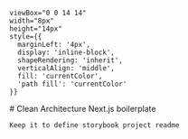 
    viewBox="0 0 14 14"
    width="8px"
    height="14px"
    style={{
      marginLeft: '4px',
      display: 'inline-block',
      shapeRendering: 'inherit',
      verticalAlign: 'middle',
      fill: 'currentColor',
      'path fill': 'currentColor'
    }}
>
  <path d="m11.1 7.35-5.5 5.5a.5.5 0 0 1-.7-.7L10.04 7 4.9 1.85a.5.5 0 1 1 .7-.7l5.5 5.5c.2.2.2.5 0 .7Z" />
</svg>

<Meta title="Clean Architecture Next.js boilerplate" />

<div className="sb-container">
  <div className='sb-section-title'>
    # Clean Architecture Next.js boilerplate

    Keep it to define storybook project readme
  </div>
  <div className="sb-section">
    <div className="sb-section-item">

[//]: # (<Image src={Styling} alt="A wall of logos representing different styling technologies" width={0} height={0} style={{ width: '100%', height: 'auto' }} />)
[//]: # (      <h4 className="sb-section-item-heading">Add styling and CSS</h4>)

[//]: # (      <p className="sb-section-item-paragraph">Like with web applications, there are many ways to include CSS within Storybook. Learn more about setting up styling within Storybook.</p>)

[//]: # (      <a href="https://storybook.js.org/docs/react/configure/styling-and-css" target="_blank">Learn more<RightArrow /></a>)

[//]: # (    </div>)

[//]: # (    <div className="sb-section-item">)

[//]: # (<Image width={0} height={0} style={{ width: '100%', height: 'auto' }} src={Context} alt="An abstraction representing the composition of data for a component" />)
[//]: # (      <h4 className="sb-section-item-heading">Provide context and mocking</h4>)

[//]: # (      <p className="sb-section-item-paragraph">Often when a story doesn't render, it's because your component is expecting a specific environment or context &#40;like a theme provider&#41; to be available.</p>)

[//]: # (      <a href="https://storybook.js.org/docs/react/writing-stories/decorators#context-for-mocking" target="_blank">Learn more<RightArrow /></a>)

[//]: # (    </div>)

[//]: # (    <div className="sb-section-item">)

[//]: # (<Image width={0} height={0} style={{ width: '100%', height: 'auto' }} src={Assets} alt="A representation of typography and image assets" />)
[//]: # (      <div>)

[//]: # (        <h4 className="sb-section-item-heading">Load assets and resources</h4>)

[//]: # (        <p className="sb-section-item-paragraph">To link static files &#40;like fonts&#41; to your projects and stories, use the)

[//]: # (        `staticDirs` configuration option to specify folders to load when)

[//]: # (        starting Storybook.</p>)

[//]: # (        <a href="https://storybook.js.org/docs/react/configure/images-and-assets" target="_blank">Learn more<RightArrow /></a>)

[//]: # (      </div>)
    </div>
  </div>
</div>

[//]: # (<div className="sb-container">)

[//]: # (  <div className='sb-section-title'>)

[//]: # (    ### Header 3)

[//]: # ()
[//]: # (    Now that you know the basics, let's explore other parts of Storybook that will improve your experience. This list is just to get you started. You can customise Storybook in many ways to fit your needs.)

[//]: # (  </div>)

[//]: # ()
[//]: # (  <div className="sb-section">)

[//]: # (    <div className="sb-features-grid">)

[//]: # (      <div className="sb-grid-item">)

[//]: # (        <Image)

[//]: # (          width={0})

[//]: # (          height={0})

[//]: # (          style={{ width: '100%', height: 'auto' }})

[//]: # (          src={Docs})

[//]: # (          alt="A screenshot showing the autodocs tag being set, pointing a docs page being generated")

[//]: # (        />)

[//]: # (        <h4 className="sb-section-item-heading">Autodocs</h4>)

[//]: # (        <p className="sb-section-item-paragraph">Auto-generate living,)

[//]: # (          interactive reference documentation from your components and stories.</p>)

[//]: # (        <a)

[//]: # (          href="https://storybook.js.org/docs/react/writing-docs/autodocs")

[//]: # (          target="_blank")

[//]: # (        >Learn more<RightArrow /></a>)

[//]: # (      </div>)

[//]: # (      <div className="sb-grid-item">)

[//]: # (        <Image)

[//]: # (          width={0})

[//]: # (          height={0})

[//]: # (          style={{ width: '100%', height: 'auto' }})

[//]: # (          src={Share})

[//]: # (          alt="A browser window showing a Storybook being published to a chromatic.com URL")

[//]: # (        />)

[//]: # (        <h4 className="sb-section-item-heading">Publish to Chromatic</h4>)

[//]: # (        <p className="sb-section-item-paragraph">Publish your Storybook to review and collaborate with your entire team.</p>)

[//]: # (        <a)

[//]: # (          href="https://storybook.js.org/docs/react/sharing/publish-storybook#publish-storybook-with-chromatic")

[//]: # (          target="_blank")

[//]: # (        >Learn more<RightArrow /></a>)

[//]: # (      </div>)

[//]: # (      <div className="sb-grid-item">)

[//]: # (        <Image)

[//]: # (          width={0})

[//]: # (          height={0})

[//]: # (          style={{ width: '100%', height: 'auto' }})

[//]: # (          src={FigmaPlugin})

[//]: # (          alt="Windows showing the Storybook plugin in Figma")

[//]: # (        />)

[//]: # (        <h4 className="sb-section-item-heading">Figma Plugin</h4>)

[//]: # (        <p className="sb-section-item-paragraph">Embed your stories into Figma to cross-reference the design and live)

[//]: # (          implementation in one place.</p>)

[//]: # (        <a)

[//]: # (          href="https://storybook.js.org/docs/react/sharing/design-integrations#embed-storybook-in-figma-with-the-plugin")

[//]: # (          target="_blank")

[//]: # (        >Learn more<RightArrow /></a>)

[//]: # (      </div>)

[//]: # (      <div className="sb-grid-item">)

[//]: # (        <Image)

[//]: # (          width={0})

[//]: # (          height={0})

[//]: # (          style={{ width: '100%', height: 'auto' }})

[//]: # (          src={Testing})

[//]: # (          alt="Screenshot of tests passing and failing")

[//]: # (        />)

[//]: # (        <h4 className="sb-section-item-heading">Testing</h4>)

[//]: # (        <p className="sb-section-item-paragraph">Use stories to test a component in all its variations, no matter how)

[//]: # (          complex.</p>)

[//]: # (        <a)

[//]: # (          href="https://storybook.js.org/docs/react/writing-tests/introduction")

[//]: # (          target="_blank")

[//]: # (        >Learn more<RightArrow /></a>)

[//]: # (      </div>)

[//]: # (      <div className="sb-grid-item">)

[//]: # (        <Image)

[//]: # (          width={0})

[//]: # (          height={0})

[//]: # (          style={{ width: '100%', height: 'auto' }})

[//]: # (          src={Accessibility})

[//]: # (          alt="Screenshot of accessibility tests passing and failing")

[//]: # (        />)

[//]: # (        <h4 className="sb-section-item-heading">Accessibility</h4>)

[//]: # (        <p className="sb-section-item-paragraph">Automatically test your components for a11y issues as you develop.</p>)

[//]: # (        <a)

[//]: # (          href="https://storybook.js.org/docs/react/writing-tests/accessibility-testing")

[//]: # (          target="_blank")

[//]: # (        >Learn more<RightArrow /></a>)

[//]: # (      </div>)

[//]: # (      <div className="sb-grid-item">)

[//]: # (        <Image)

[//]: # (          width={0})

[//]: # (          height={0})

[//]: # (          style={{ width: '100%', height: 'auto' }})

[//]: # (          src={Theming})

[//]: # (          alt="Screenshot of Storybook in light and dark mode")

[//]: # (        />)

[//]: # (        <h4 className="sb-section-item-heading">Theming</h4>)

[//]: # (        <p className="sb-section-item-paragraph">Theme Storybook's UI to personalize it to your project.</p>)

[//]: # (        <a)

[//]: # (          href="https://storybook.js.org/docs/react/configure/theming")

[//]: # (          target="_blank")

[//]: # (        >Learn more<RightArrow /></a>)

[//]: # (      </div>)

[//]: # (    </div>)

[//]: # (  </div>)

[//]: # (</div>)

[//]: # (<div className='sb-addon'>)

[//]: # (  <div className='sb-addon-text'>)

[//]: # (    <h4>Addons</h4>)

[//]: # (    <p className="sb-section-item-paragraph">Integrate your tools with Storybook to connect workflows.</p>)

[//]: # (    <a)

[//]: # (        href="https://storybook.js.org/integrations/")

[//]: # (        target="_blank")

[//]: # (      >Discover all addons<RightArrow /></a>)

[//]: # (  </div>)

[//]: # (  <div className='sb-addon-img'>)

[//]: # (    <Image)

[//]: # (      width={650})

[//]: # (      height={347})

[//]: # (      src={AddonLibrary})

[//]: # (      alt="Integrate your tools with Storybook to connect workflows.")

[//]: # (    />)

[//]: # (  </div>)

[//]: # (</div>)

[//]: # ()
[//]: # (<div className="sb-section sb-socials">)

[//]: # (    <div className="sb-section-item">)

[//]: # (      <Image)

[//]: # (        width={32})

[//]: # (        height={32})

[//]: # (        layout="fixed")

[//]: # (        src={Github})

[//]: # (        alt="Github logo")

[//]: # (        className="sb-explore-image")

[//]: # (      />)

[//]: # (      Join our contributors building the future of UI development.)

[//]: # ()
[//]: # (      <a)

[//]: # (        href="https://github.com/storybookjs/storybook")

[//]: # (        target="_blank")

[//]: # (      >Star on GitHub<RightArrow /></a>)

[//]: # (    </div>)

[//]: # (    <div className="sb-section-item">)

[//]: # (      <Image)

[//]: # (        width={33})

[//]: # (        height={32})

[//]: # (        layout="fixed")

[//]: # (        src={Discord})

[//]: # (        alt="Discord logo")

[//]: # (        className="sb-explore-image")

[//]: # (      />)

[//]: # (      <div>)

[//]: # (        Get support and chat with frontend developers.)

[//]: # ()
[//]: # (        <a)

[//]: # (          href="https://discord.gg/storybook")

[//]: # (          target="_blank")

[//]: # (        >Join Discord server<RightArrow /></a>)

[//]: # (      </div>)

[//]: # (    </div>)

[//]: # (    <div className="sb-section-item">)

[//]: # (      <Image)

[//]: # (        width={32})

[//]: # (        height={32})

[//]: # (        layout="fixed")

[//]: # (        src={Youtube})

[//]: # (        alt="Youtube logo")

[//]: # (        className="sb-explore-image")

[//]: # (      />)

[//]: # (      <div>)

[//]: # (        Watch tutorials, feature previews and interviews.)

[//]: # ()
[//]: # (        <a)

[//]: # (          href="https://www.youtube.com/@chromaticui")

[//]: # (          target="_blank")

[//]: # (        >Watch on YouTube<RightArrow /></a>)

[//]: # (      </div>)

[//]: # (    </div>)

[//]: # (    <div className="sb-section-item">)

[//]: # (      <Image)

[//]: # (        width={33})

[//]: # (        height={32})

[//]: # (        layout="fixed")

[//]: # (        src={Tutorials})

[//]: # (        alt="A book")

[//]: # (        className="sb-explore-image")

[//]: # (      />)

[//]: # (      <p>Follow guided walkthroughs on for key workflows.</p>)

[//]: # ()
[//]: # (      <a)

[//]: # (          href="https://storybook.js.org/tutorials/")

[//]: # (          target="_blank")

[//]: # (        >Discover tutorials<RightArrow /></a>)

[//]: # (    </div>)

[//]: # (</div>)

<style>
  {`
  .sb-container {
    margin-bottom: 48px;
  }

  .sb-section {
    width: 100%;
    display: flex;
    flex-direction: row;
    gap: 20px;
  }

  img {
    object-fit: cover;
  }

  .sb-section-title {
    margin-bottom: 32px;
  }

  .sb-section a:not(h1 a, h2 a, h3 a) {
    font-size: 14px;
  }

  .sb-section-item, .sb-grid-item {
    flex: 1;
    display: flex;
    flex-direction: column;
  }

  .sb-section-item-heading {
    padding-top: 20px !important;
    padding-bottom: 5px !important;
    margin: 0 !important;
  }
  .sb-section-item-paragraph {
    margin: 0;
    padding-bottom: 10px;
  }

  .sb-chevron {
    margin-left: 5px;
  }

  .sb-features-grid {
    display: grid;
    grid-template-columns: repeat(2, 1fr);
    grid-gap: 32px 20px;
  }

  .sb-socials {
    display: grid;
    grid-template-columns: repeat(4, 1fr);
  }

  .sb-socials p {
    margin-bottom: 10px;
  }

  .sb-explore-image {
    max-height: 32px;
    align-self: flex-start;
  }

  .sb-addon {
    width: 100%;
    display: flex;
    align-items: center;
    position: relative;
    background-color: #EEF3F8;
    border-radius: 5px;
    border: 1px solid rgba(0, 0, 0, 0.05);
    background: #EEF3F8;
    height: 180px;
    margin-bottom: 48px;
    overflow: hidden;
  }

  .sb-addon-text {
    padding-left: 48px;
    max-width: 240px;
  }

  .sb-addon-text h4 {
    padding-top: 0px;
  }

  .sb-addon-img {
    position: absolute;
    left: 345px;
    top: 0;
    height: 100%;
    width: 200%;
    overflow: hidden;
  }

  .sb-addon-img img {
    width: 650px;
    transform: rotate(-15deg);
    margin-left: 40px;
    margin-top: -72px;
    box-shadow: 0 0 1px rgba(255, 255, 255, 0);
    backface-visibility: hidden;
  }

  @media screen and (max-width: 800px) {
    .sb-addon-img {
      left: 300px;
    }
  }

  @media screen and (max-width: 600px) {
    .sb-section {
      flex-direction: column;
    }

    .sb-features-grid {
      grid-template-columns: repeat(1, 1fr);
    }

    .sb-socials {
      grid-template-columns: repeat(2, 1fr);
    }

    .sb-addon {
      height: 280px;
      align-items: flex-start;
      padding-top: 32px;
      overflow: hidden;
    }

    .sb-addon-text {
      padding-left: 24px;
    }

    .sb-addon-img {
      right: 0;
      left: 0;
      top: 130px;
      bottom: 0;
      overflow: hidden;
      height: auto;
      width: 124%;
    }

    .sb-addon-img img {
      width: 1200px;
      transform: rotate(-12deg);
      margin-left: 0;
      margin-top: 48px;
      margin-bottom: -40px;
      margin-left: -24px;
    }
  }
  `}
</style>
